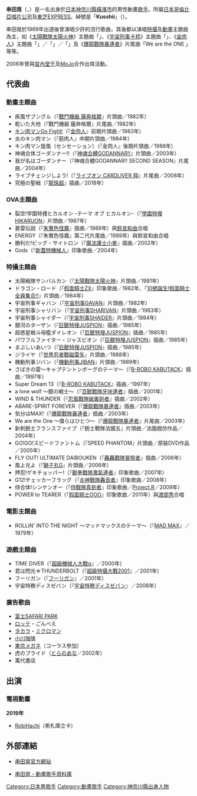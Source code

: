 {{BLP unsourced|time=2021-10-07T10:14:28+00:00}}
{{noteTA
|G1=KamenRider
|1=zh-hk:筋肉人;zh-tw:金肉人;
|2=zh-hk:三一萬能俠;zh-tw:蓋特機械人;
}}
{{Infobox musical artist  
| Name = 串田晃
| Img = Kushida anime friends 2010.jpg
| Img_capt = 
| Background = 男歌手
| Birth_name = {{lang|ja|串田 晃}}
| Alias = Kusshii（{{lang|ja|クッシー}}）
| Born = {{birth_date_and_age|1948|10|17}}
| Died = 
| Origin = {{JPN}}[[神奈川縣|神奈川縣]][[橫濱市|橫濱市]]
| Instrument = [[歌|歌]]
| Genre = [[ANISON|ANISON]]
| Occupation = [[歌手|歌手]]
| Years_active = 1969年－
| Label = [[EMI_Music_Japan|東芝EXPRESS]]<br />[[古倫美亞音樂娛樂|古倫美亞音樂娛樂]]<br />[[King_Records|King Records]]
| Associated_acts = 
| URL = [http://www.snowkey.net/Qu-cy/ 串田晃官方網站]
}}
{{Japanese|japanese=串田 アキラ|kana=くしだ あきら|romaji=Kushida Akira}}

'''串田晃'''（{{lang|ja|串田アキラ}}，{{bd|1948年|10月17日}}）是一名出身於[[日本|日本]][[神奈川縣|神奈川縣]][[橫濱市|橫濱市]]的男性動畫[[歌手|歌手]]。所屬[[日本哥倫比亞唱片公司|日本哥倫比亞唱片公司]]及[[EMI_Music_Japan|東芝EXPRESS]]。綽號是「'''Kusshii'''」（{{lang|ja|クッシー}}）。

串田晃於1969年出道後曾演唱少許的流行歌曲，其後都以演唱[[特攝|特攝]]及[[動畫|動畫]]主題曲為主，如《[[太陽戰隊太陽火神|太陽戰隊太陽火神]]》主題曲「{{lang|ja|太陽戦隊サンバルカン}}」、《[[宇宙刑事卡邦|宇宙刑事卡邦]]》主題曲「{{lang|ja|宇宙刑事ギャバン}}」、《[[金肉人|金肉人]]》主題曲「{{lang|ja|キン肉マンGo Fight!}}」／「{{lang|ja|炎のキン肉マン}}」／「{{lang|ja|キン肉マン旋風}}」及《[[爆龍戰隊暴連者|爆龍戰隊暴連者]]》片尾曲「We are the ONE {{lang|ja|〜僕らはひとつ〜}}」等等。

2006年曾與[[宮內堂千|宮內堂千]]及[[MoJo|MoJo]]合作出席活動。

==代表曲==
===動畫主題曲===
*疾風ザブングル（『[[戰鬥機器_薩奔格爾|戰鬥機器 薩奔格爾]]』片頭曲／1982年）
*乾いた大地（『戰鬥機器 薩奔格爾』片尾曲／1982年）
*[[キン肉マンGo_Fight!|キン肉マンGo Fight!]]（『[[金肉人|金肉人]]』前期片頭曲／1983年）
*炎のキン肉マン（『筋肉人』中期片頭曲／1984年）
*キン肉マン旋風（センセーション）（『金肉人』後期片頭曲／1986年）
*神魂合体ゴーダンナー!!（『[[神魂合體|神魂合體GODANNAR!!]]』片頭曲／2003年）
*我が名はゴーダンナー（『神魂合體GODANNAR!! SECOND SEASON』片尾曲／2004年）
*ライブチェンジしよう!（『[[ライブオン_CARDLIVER_翔|ライブオン CARDLIVER 翔]]』片尾曲／2008年）
*究極の聖戦（『[[七龍珠超|龍珠超]]』插曲／2018年）

===OVA主題曲===
*裂空!学園特捜ヒカルオン -テーマ オブ ヒカルオン-（『[[學園特搜HIKARUON|學園特搜HIKARUON]]』片頭曲／1987年）
*蒼雷伝説（『[[朱鷺色怪魔|朱鷺色怪魔]]』插曲／1989年）與[[鈴宮和由|鈴宮和由]]合唱
*ENERGY（『朱鷺色怪魔』第二代片尾曲／1989年）與鈴宮和由合唱
*勝利だ!ビッグ・サイトロン（『[[魔法護士小麥|魔法護士小麥]]』插曲／2002年）
*Gods（『[[新蓋特機械人|新蓋特機械人]]』印象歌曲／2004年）

===特攝主題曲===
*太陽戦隊サンバルカン（『[[太陽戰隊太陽火神|太陽戰隊太陽火神]]』片頭曲／1981年）
*ドラゴン・ロード（『[[假面騎士ZX|假面騎士ZX]]』印象歌曲／1982年、『[[10號誕生!假面騎士全員集合!!|10號誕生!假面騎士全員集合!!]]』片頭曲／1984年）
*宇宙刑事ギャバン（『[[宇宙刑事卡邦|宇宙刑事GAVAN]]』片頭曲／1982年）
*宇宙刑事シャリバン（『[[宇宙刑事Sharivan|宇宙刑事SHARIVAN]]』片頭曲／1983年）
*宇宙刑事シャイダー（『[[宇宙刑事Shaider|宇宙刑事SHAIDER]]』片頭曲／1984年）
*銀河のターザン（『[[巨獸特搜JUSPION|巨獸特搜JUSPION]]』插曲／1985年）
*超惑星戦斗母艦ダイレオン（『[[巨獸特搜JUSPION|巨獸特搜JUSPION]]』插曲／1985年）
*パワフルファイター・ジャスピオン（『[[巨獸特搜JUSPION|巨獸特搜JUSPION]]』插曲／1985年）
*まぶしいあいつ（『[[巨獸特搜JUSPION|巨獸特搜JUSPION]]』插曲／1985年）
*ジライヤ（『[[世界忍者戰磁雷矢|世界忍者戰磁雷矢]]』片頭曲／1988年）
*機動刑事ジバン（『[[機動刑事|機動刑事JIBAN]]』片頭曲／1989年）
*さばきの雷～キャプテントンボーグのテーマ～（『[[铁甲小宝|B-ROBO KABUTACK]]』插曲／1997年）
*Super Dream 13（『[[铁甲小宝|B-ROBO KABUTACK]]』插曲／1997年）
*a lone wolf ～銀の戦士～（『[[百獸戰隊牙吠連者|百獸戰隊牙吠連者]]』插曲／2001年）
*WIND & THUNDER（『[[忍風戰隊破裏劍者|忍風戰隊破裏劍者]]』插曲／2002年）
*ABARE-SPIRIT FOREVER（『[[爆龍戰隊暴連者|爆龍戰隊暴連者]]』插曲／2003年）
*気分はMAX!（『[[爆龍戰隊暴連者|爆龍戰隊暴連者]]』插曲／2003年）
*We are the One ～僕らはひとつ～（『[[爆龍戰隊暴連者|爆龍戰隊暴連者]]』片尾曲／2003年）
*新剣銃士フランスファイブ（『銃士戰隊法國五』片頭曲／法國戲仿作品／2004年）
*GO!GO!スピードファントム（『SPEED PHANTOM』片頭曲／原裝DVD作品／2005年）
*FLY OUT! ULTIMATE DAIBOUKEN（『[[轟轟戰隊冒險者|轟轟戰隊冒險者]]』插曲／2006年）
*風よ光よ（『[[獅子丸G|獅子丸G]]』片頭曲／2006年）
*押忍!ゲキチョッパー!（『[[獸拳戰隊激氣連者|獸拳戰隊激氣連者]]』印象歌曲／2007年）
*G12!チェッカーフラッグ（『[[炎神戰隊轟音者|炎神戰隊轟音者]]』印象歌曲／2008年）
*侍合体!シンケンオー（『[[侍戰隊真劍者|侍戰隊真劍者]]』印象歌曲／[[Project.R|Project.R]]／2009年）
*POWER to TEARER（『[[假面騎士OOO|假面騎士OOO]]』印象歌曲／2011年）與[[渡部秀|渡部秀]]合唱

===電影主題曲===
*ROLLIN' INTO THE NIGHT ～マッドマックスのテーマ～（『[[MAD_MAX|MAD MAX]]』／1979年）

===遊戲主題曲===
*TIME DIVER（『[[超級機械人大戰α|超級機械人大戰α]]』／2000年）
*君は閃光☆THUNDERBOLT（『[[超級特攝大戰2001|超級特攝大戰2001]]』／2001年）
*フーリガン（『[[フーリガン_(遊戲)|フーリガン]]』／2001年）
*宇宙特務ディスゼバン（『[[宇宙特務ディスゼバン|宇宙特務ディスゼバン]]』／2008年）

===廣告歌曲===
*[[富士SAFARI_PARK|富士SAFARI PARK]]
*[[ロッテ|ロッテ]]・ごんべえ
*[[タカラ|タカラ]]・[[ミクロマン|ミクロマン]]
*[[小川咖啡|小川咖啡]]
*[[東京メガネ|東京メガネ]]（コーラス参加）
*虎のプライド（[[とらのあな|とらのあな]]／2002年）
*萬代書店

==出演==
===電視動畫===
'''2019年'''
* [[RobiHachi|RobiHachi]]（希札庫立卡）

==外部連結==
*{{ja icon}} [http://www.snowkey.net/Qu-cy/ 串田晃官方網站]{{Wayback|url=http://www.snowkey.net/Qu-cy/ |date=20201101121740 }}
*{{ja icon}} [http://anison.info/data/person/1446.html 串田晃 - 動畫歌手資料庫]{{Wayback|url=http://anison.info/data/person/1446.html |date=20081113125650 }}


{{Authority control}}
{{DEFAULTSORT:Kushida Akira}}
[[Category:日本男歌手|Category:日本男歌手]]
[[Category:動畫歌手|Category:動畫歌手]]
[[Category:神奈川縣出身人物|Category:神奈川縣出身人物]]